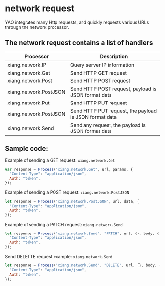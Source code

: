 # network request

YAO integrates many Http requests, and quickly requests various URLs through the network processor.

## The network request contains a list of handlers

| Processor              | Description                                            |
| ---------------------- | ------------------------------------------------------ |
| xiang.network.IP       | Query server IP information                            |
| xiang.network.Get      | Send HTTP GET request                                  |
| xiang.network.Post     | Send HTTP POST request                                 |
| xiang.network.PostJSON | Send HTTP POST request, payload is JSON format data    |
| xiang.network.Put      | Send HTTP PUT request                                  |
| xiang.network.PostJSON | Send HTTP PUT request, the payload is JSON format data |
| xiang.network.Send     | Send any request, the payload is JSON format data      |

## Sample code:

Example of sending a GET request: `xiang.network.Get`

```javascript
var response = Process("xiang.network.Get", url, params, {
  "Content-Type": "application/json",
  Auth: "token",
});
```

Example of sending a POST request: `xiang.network.PostJSON`

```javascript
let response = Process("xiang.network.PostJSON", url, data, {
  "Content-Type": "application/json",
  Auth: "token",
});
```

Example of sending a PATCH request: `xiang.network.Send`

```javascript
let response = Process("xiang.network.Send", "PATCH", url, {}, body, {
  "Content-Type": "application/json",
  Auth: "token",
});
```

Send DELETTE request example: `xiang.network.Send`

```javascript
let response = Process("xiang.network.Send", "DELETE", url, {}, body, {
  "Content-Type": "application/json",
  Auth: "token",
});
```

<Div style={{ display: "flex", justifyContent: "space-between" }}>
  <Link
    type="prev"
    title="Data Model"
    link="Manual/Processor/Data Model"
  ></Link>
  <Link
    type="next"
    title="File Operations"
    link="Manual/Processor/File Operations"
  ></Link>
</Div>
